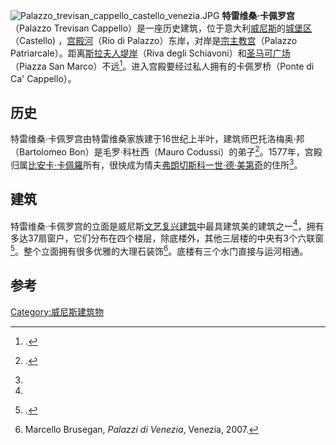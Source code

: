 [[File:Palazzo_trevisan_cappello_castello_venezia.JPG|thumb]]
'''特雷维桑·卡佩罗宫'''（Palazzo Trevisan Cappello）是一座历史建筑，位于意大利[[威尼斯|威尼斯]]的[[城堡区_(威尼斯)|城堡区]]（Castello) ，[[宫殿河|宫殿河]]（Rio di Palazzo）东岸，对岸是[[宗主教宫_(威尼斯)|宗主教宫]]（Palazzo Patriarcale）。距离[[斯拉夫人堤岸|斯拉夫人堤岸]]（Riva degli Schiavoni）和[[圣马可广场|圣马可广场]]（Piazza San Marco）不远<ref name=brusegan348>{{cita|Brusegan|p. 348}}.</ref>。进入宫殿要经过私人拥有的卡佩罗桥（Ponte di Ca' Cappello）。

==历史==
特雷维桑·卡佩罗宫由特雷维桑家族建于16世纪上半叶，建筑师巴托洛梅奥·邦（Bartolomeo Bon）是毛罗·科杜西（Mauro Codussi）的弟子<ref name=brusegan347>{{cita|Brusegan|p. 347}}.</ref>。1577年，宫殿归属[[比安卡·卡佩羅|比安卡·卡佩羅]]所有，很快成为情夫[[弗朗切斯科一世·德·美第奇|弗朗切斯科一世·德·美第奇]]的住所<ref name=brusegan348/>。

==建筑==
特雷维桑·卡佩罗宫的立面是威尼斯[[文艺复兴建筑|文艺复兴建筑]]中最具建筑美的建筑之一<ref name=brusegan347/>，拥有多达37扇窗户，它们分布在四个楼层，除底楼外，其他三层楼的中央有3个六联窗<ref name=brusegan349>{{cita|Brusegan|p. 349}}.</ref>。整个立面拥有很多优雅的大理石装饰<ref>Marcello Brusegan, ''Palazzi di Venezia'', Venezia, 2007.</ref>。底楼有三个水门直接与运河相通。

==参考==
<references/>
[[Category:威尼斯建筑物|Category:威尼斯建筑物]]